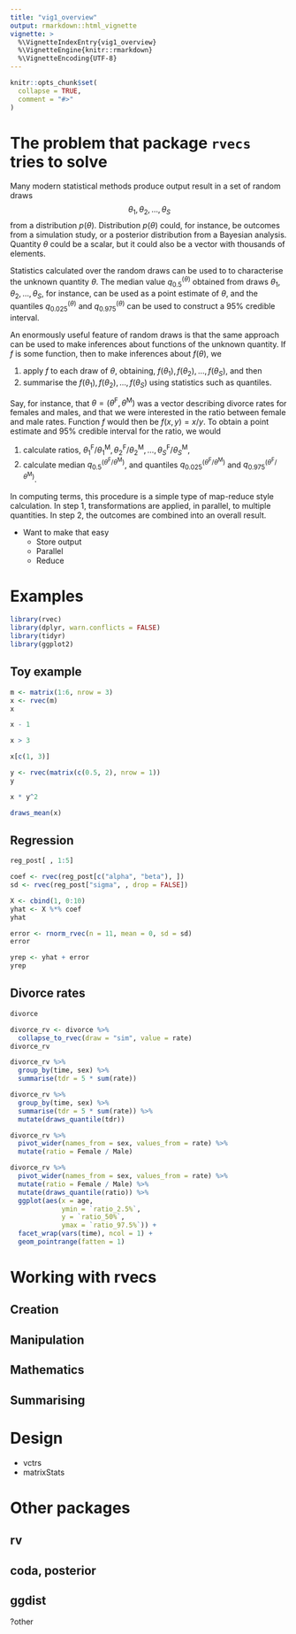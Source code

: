 ```yaml
---
title: "vig1_overview"
output: rmarkdown::html_vignette
vignette: >
  %\VignetteIndexEntry{vig1_overview}
  %\VignetteEngine{knitr::rmarkdown}
  %\VignetteEncoding{UTF-8}
---
```


```r
knitr::opts_chunk$set(
  collapse = TRUE,
  comment = "#>"
)
```


# The problem that package `rvecs` tries to solve

Many modern statistical methods produce output result in a set of random draws
$$
  \theta_1, \theta_2, \dots, \theta_S
$$
from a distribution $p(\theta)$. Distribution $p(\theta)$ could, for instance, be outcomes from a simulation study, or a posterior distribution from a Bayesian analysis. Quantity $\theta$ could be a scalar, but it could also be a vector with thousands of elements. 

Statistics calculated over the random draws can be used to to characterise the unknown quantity $\theta$. The median value $q_{0.5}^{(\theta)}$ obtained from draws $\theta_1, \theta_2, \dots, \theta_S$, for instance, can be used as a point estimate of $\theta$, and the quantiles $q_{0.025}^{(\theta)}$ and $q_{0.975}^{(\theta)}$ can be used to construct a 95\% credible interval.

An enormously useful feature of random draws is that the same approach can be used to make inferences about functions of the unknown quantity. If $f$ is some function, then to make inferences about $f(\theta)$, we

1. apply $f$ to each draw of $\theta$, obtaining, $f(\theta_1 ), f(\theta_2), \dots, f(\theta_S)$, and then
2. summarise the $f(\theta_1 ), f(\theta_2), \dots, f(\theta_S)$ using statistics such as quantiles.

Say, for instance, that $\theta = (\theta^{\text{F}}, \theta^{\text{M}})$ was a vector describing divorce rates for females and males, and that we were interested in the ratio between female and male rates. Function $f$ would then be $f(x,y) = x/y$. To obtain a point estimate and 95\% credible interval for the ratio, we would 

1. calculate ratios, $\theta_1^{\text{F}}/\theta_1^{\text{M}}, \theta_2^{\text{F}}/\theta_2^{\text{M}}, \dots, \theta_S^{\text{F}}/\theta_S^{\text{M}}$,
2. calculate  median $q_{0.5}^{(\theta^\text{F}/\theta^{\text{M}})}$, and quantiles $q_{0.025}^{(\theta^\text{F}/\theta^{\text{M}})}$ and $q_{0.975}^{(\theta^\text{F}/\theta^{\text{M}})}$.

In computing terms, this procedure is a simple type of map-reduce style calculation. In step 1, transformations are applied, in parallel, to multiple quantities. In step 2, the outcomes are combined into an overall result.




- Want to make that easy
    - Store output
    - Parallel
    - Reduce


# Examples

```r
library(rvec)
library(dplyr, warn.conflicts = FALSE)
library(tidyr)
library(ggplot2)
```



## Toy example

```r
m <- matrix(1:6, nrow = 3)
x <- rvec(m)
x
```

```r
x - 1
```



```r
x > 3
```

```r
x[c(1, 3)]
```



```r
y <- rvec(matrix(c(0.5, 2), nrow = 1))
y
```

```r
x * y^2
```

```r
draws_mean(x)
```


## Regression

```r
reg_post[ , 1:5]
```
```r
coef <- rvec(reg_post[c("alpha", "beta"), ])
sd <- rvec(reg_post["sigma", , drop = FALSE])
```

```r
X <- cbind(1, 0:10)
yhat <- X %*% coef
yhat
```

```r
error <- rnorm_rvec(n = 11, mean = 0, sd = sd)
error
```
```r
yrep <- yhat + error
yrep
```





## Divorce rates

```r
divorce
```

```r
divorce_rv <- divorce %>%
  collapse_to_rvec(draw = "sim", value = rate)
divorce_rv
```


```r
divorce_rv %>%
  group_by(time, sex) %>%
  summarise(tdr = 5 * sum(rate))
```


```r
divorce_rv %>%
  group_by(time, sex) %>%
  summarise(tdr = 5 * sum(rate)) %>%
  mutate(draws_quantile(tdr))
```

```r
divorce_rv %>%
  pivot_wider(names_from = sex, values_from = rate) %>%
  mutate(ratio = Female / Male)
```


```r
divorce_rv %>%
  pivot_wider(names_from = sex, values_from = rate) %>%
  mutate(ratio = Female / Male) %>%
  mutate(draws_quantile(ratio)) %>%
  ggplot(aes(x = age, 
             ymin = `ratio_2.5%`, 
             y = `ratio_50%`,
             ymax = `ratio_97.5%`)) +
  facet_wrap(vars(time), ncol = 1) +
  geom_pointrange(fatten = 1)
```



# Working with rvecs

## Creation

## Manipulation

## Mathematics

## Summarising
   
  
# Design

- vctrs
- matrixStats



# Other packages

## rv

## coda, posterior

## ggdist

?other









